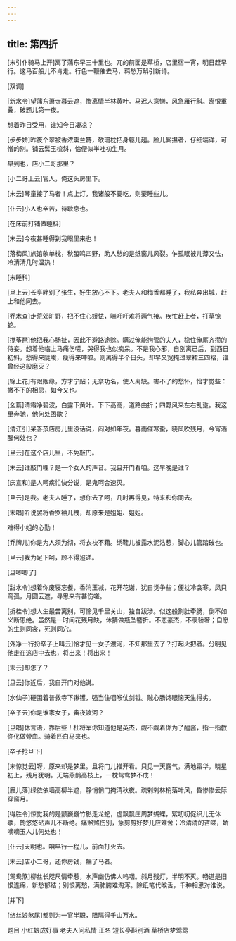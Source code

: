 ```yaml
---
---
---
```

title: 第四折
---

[末引仆骑马上开]离了蒲东早三十里也。兀的前面是草桥，店里宿一宵，明日赶早行。这马百般儿不肯走。行色一鞭催去马，羁愁万斛引新诗。

[双调]

[新水令]望蒲东萧寺暮云遮，惨离情半林黄叶。马迟人意懒，风急雁行斜。离恨重叠，破题儿第一夜。

想着昨日受用，谁知今日凄凉？

[步步娇]昨夜个翠被香浓熏兰麝，欹珊枕把身躯儿趄。脸儿厮揾者，仔细端详，可憎的别。铺云鬓玉梳斜，恰便似半吐初生月。

早到也，店小二哥那里？

[小二哥上云]官人，俺这头房里下。

[末云]琴童接了马者！点上灯，我诸般不要吃，则要睡些儿。

[仆云]小人也辛苦，待歇息也。

[在床前打铺做睡科]

[末云]今夜甚睡得到我眼里来也！

[落梅风]旅馆欹单枕，秋蛩鸣四野，助人愁的是纸窗儿风裂。乍孤眠被儿薄又怯，冷清清几时温热！

[末睡科]

[旦上云]长亭畔别了张生，好生放心不下。老夫人和梅香都睡了，我私奔出城，赶上和他同去。

[乔木查]走荒郊旷野，把不住心娇怯，喘吁吁难将两气接。疾忙赶上者，打草惊蛇。

[搅筝琶]他把我心肠扯，因此不避路途赊。瞒过俺能拘管的夫人，稳住俺厮齐攒的侍妾。想着他临上马痛伤嗟，哭得我也似痴呆。不是我心邪，自别离已后，到西日初斜，愁得来陡峻，瘦得来唓嗻。则离得半个日头，却早又宽掩过翠裙三四褶，谁曾经这般磨灭？

[锦上花]有限姻缘，方才宁贴；无奈功名，使人离缺。害不了的愁怀，恰才觉些：撇不下的相思，如今又也。

[幺篇]清霜净碧波，白露下黄叶。下下高高，道路曲折；四野风来左右乱踅。我这里奔驰，他何处困歇？

[清江引]呆答孩店房儿里没话说，闷对如年夜。暮雨催寒蛩，晓风吹残月，今宵酒醒何处也？

[旦云]在这个店儿里，不免敲门。

[末云]谁敲门哩？是一个女人的声音。我且开门看咱。这早晚是谁？

[庆宣和]是人呵疾忙快分说，是鬼呵合速灭。

[旦云]是我。老夫人睡了，想你去了呵，几时再得见，特来和你同去。

[末唱]听说罢将香罗袖儿拽，却原来是姐姐、姐姐。

难得小姐的心勤！

[乔牌儿]你是为人须为彻，将衣袂不藉。绣鞋儿被露水泥沾惹，脚心儿管踏破也。

[旦云]我为足下呵，顾不得迢递。

[旦唧唧了]

[甜水令]想着你废寝忘餐，香消玉减，花开花谢，犹自觉争些；便枕冷衾寒，凤只鸾孤，月圆云遮，寻思来有甚伤嗟。

[折桂令]想人生最苦离别，可怜见千里关山，独自跋涉。似这般割肚牵肠，倒不如义断恩绝。虽然是一时间花残月缺，休猜做瓶坠簪折。不恋豪杰，不羡骄奢；自愿的生则同衾，死则同穴。

[外净一行扮卒子上叫云]恰才见一女子渡河，不知那里去了？打起火把者。分明见他走在这店中去也，将出来！将出来！

[末云]却怎了？

[旦云]你近后，我自开门对他说。

[水仙子]硬围着普救寺下锹镬，强当住咽喉仗剑钺。贼心肠馋眼恼天生得劣。

[卒子云]你是谁家女子，夤夜渡河？

[旦唱]休言语，靠后些！杜将军你知道他是英杰，觑不觑着你为了醯酱，指一指教你化做膋血。骑着匹白马来也。

[卒子抢旦下]

[末惊觉云]呀，原来却是梦里。且将门儿推开看。只见一天露气，满地霜华，晓星初上，残月犹明。无端燕鹊高枝上，一枕鸳鸯梦不成！

[雁儿落]绿依依墙高柳半遮，静悄悄门掩清秋夜。疏剌剌林梢落叶风，昏惨惨云际穿窗月。

[得胜令]惊觉我的是颤巍巍竹影走龙蛇，虚飘飘庄周梦蝴蝶，絮叨叨促织儿无休歇，韵悠悠砧声儿不断绝。痛煞煞伤别，急剪剪好梦儿应难舍；冷清清的咨嗟，娇嘀嘀玉人儿何处也！

[仆云]天明也。咱早行一程儿，前面打火去。

[末云]店小二哥，还你房钱，鞴了马者。

[鸳鸯煞]柳丝长咫尺情牵惹，水声幽仿佛人呜咽。斜月残灯，半明不灭。畅道是旧恨连绵，新愁郁结；别恨离愁，满肺腑难淘泻。除纸笔代喉舌，千种相思对谁说。

[并下]

[络丝娘煞尾]都则为一官半职，阻隔得千山万水。

题目 小红娘成好事 老夫人问私情 正名 短长亭斟别酒 草桥店梦莺莺
